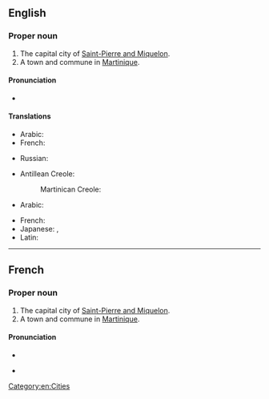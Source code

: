 {{also|saint-pierre}}
==English==

===Proper noun===
{{en-proper noun}}

# The capital city of [[Saint-Pierre and Miquelon]].
# A town and commune in [[Martinique]].

====Pronunciation====
* {{IPA|en|/ˌsæ̃ piˈɛə(ɹ)/|/ˌseɪnt piˈɛə(ɹ)/}}

====Translations====
{{trans-top|capital city of Saint-Pierre and Miquelon}}
* Arabic: {{t|ar|سان بيير|tr=Sān byir}}
* French: {{t+|fr|Saint-Pierre|m}}
{{trans-mid}}
* Russian: {{t|ru|Сен-Пьер|m}}
{{trans-bottom}}
{{trans-top|commune in Martinique}}
* Antillean Creole:
*: Martinican Creole: {{t|gcf|Senpiè|m}}
* Arabic: {{t|ar|سان بيير|tr=Sān byir}}
{{trans-mid}}
* French: {{t+|fr|Saint-Pierre|m}}
* Japanese: {{t|ja|サン＝ピエール|tr=San=piēru}}, {{t|ja|サン・ピエール|tr=San Piēru}}
* Latin: {{t|la|Sanctus Petrus|m}}
{{trans-bottom}}

[[Category:en:Cities]]
----

==French==

===Proper noun===
{{fr-proper noun|m}}

# The capital city of [[Saint-Pierre and Miquelon]].
# A town and commune in [[Martinique]].

====Pronunciation====
* {{IPA|fr|/sɛ̃ pjɛʁ/}}
* {{a|Quebec}} {{IPA|fr|/sẽ pjaɛ̯ʁ/}}